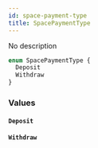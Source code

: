 ```yaml
---
id: space-payment-type
title: SpacePaymentType
---
```



No description

```graphql
enum SpacePaymentType {
  Deposit
  Withdraw
}
```


### Values

#### `Deposit` 




#### `Withdraw` 







